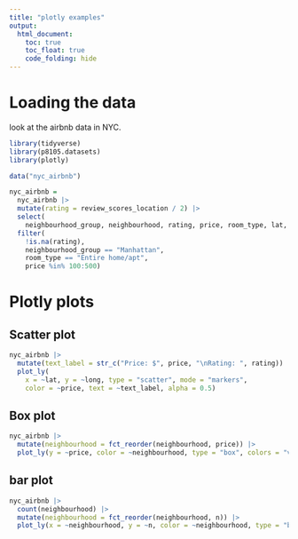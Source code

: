 ```yaml
---
title: "plotly examples"
output: 
  html_document:
    toc: true
    toc_float: true
    code_folding: hide
---
```


# Loading the data

look at the airbnb data in NYC.

```r
library(tidyverse)
library(p8105.datasets)
library(plotly)
```
```r
data("nyc_airbnb")

nyc_airbnb = 
  nyc_airbnb |> 
  mutate(rating = review_scores_location / 2) |>
  select(
    neighbourhood_group, neighbourhood, rating, price, room_type, lat, long) |>
  filter(
    !is.na(rating), 
    neighbourhood_group == "Manhattan",
    room_type == "Entire home/apt",
    price %in% 100:500)
```

# Plotly plots

## Scatter plot
```r
nyc_airbnb |>
  mutate(text_label = str_c("Price: $", price, "\nRating: ", rating)) |> 
  plot_ly(
    x = ~lat, y = ~long, type = "scatter", mode = "markers",
    color = ~price, text = ~text_label, alpha = 0.5)
```

## Box plot
```r
nyc_airbnb |> 
  mutate(neighbourhood = fct_reorder(neighbourhood, price)) |> 
  plot_ly(y = ~price, color = ~neighbourhood, type = "box", colors = "viridis")
```
## bar plot
```r
nyc_airbnb |> 
  count(neighbourhood) |> 
  mutate(neighbourhood = fct_reorder(neighbourhood, n)) |> 
  plot_ly(x = ~neighbourhood, y = ~n, color = ~neighbourhood, type = "bar", colors = "viridis")
```

